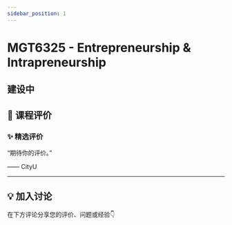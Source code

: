 ```yaml
---
sidebar_position: 1
---
```



# MGT6325 - Entrepreneurship & Intrapreneurship

## 建设中

## **💬 课程评价**

### ✨ **精选评价**
<div className={commentStyles.commentBox}>
    <p className={commentStyles.commentText}>
        “期待你的评价。”
    </p>
    <p className={commentStyles.commentAuthor}>—— CityU</p>
</div>

---

## **💡 加入讨论**

在下方评论分享您的评价、问题或经验👇
<Utterances />
